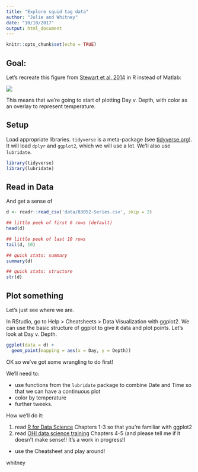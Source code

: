 ```yaml
---
title: "Explore squid tag data"
author: "Julie and Whitney"
date: "10/10/2017"
output: html_document
---
```


```r
knitr::opts_chunk$set(echo = TRUE)
```

## Goal: 

Let's recreate this figure from [Stewart et al. 2014](http://www.sciencedirect.com/science/article/pii/S0967064512000860) in R instead of Matlab: 

![](figures/Stewart_et_al_2014_fig3.png)

This means that we're going to start of plotting Day v. Depth, with color as an overlay to represent temperature. 

## Setup

Load appropriate libraries. `tidyverse` is a meta-package (see [tidyverse.org](https://www.tidyverse.org/)). It will load `dplyr` and `ggplot2`, which we will use a lot. We'll also use `lubridate`.

```r
library(tidyverse)
library(lubridate)
```


## Read in Data

And get a sense of 
```r
d <- readr::read_csv('data/83052-Series.csv', skip = 2)

## little peek of first 6 rows (default)
head(d)

## little peek of last 10 rows 
tail(d, 10)

## quick stats: summary
summary(d)

## quick stats: structure
str(d)
```


## Plot something

Let's just see where we are. 

In RStudio, go to Help > Cheatsheets > Data Visualization with ggplot2. We can use the basic structure of ggplot to give it data and plot points. Let's look at Day v. Depth. 

```r
ggplot(data = d) +
  geom_point(mapping = aes(x = Day, y = Depth))
```

OK so we've got some wrangling to do first!

We'll need to: 

- use functions from the `lubridate` package to combine Date and Time so that we can have a continuous plot
- color by temperature
- further tweeks. 

How we'll do it: 

1. read [R for Data Science](http://r4ds.had.co.nz) Chapters 1-3 so that you're familiar with ggplot2
1. read [OHI data science training](http://ohi-science.org/data-science-training/github-rstudio.html) Chapters 4-5 (and please tell me if it doesn't make sense!! It's a work in progress!)
- use the Cheatsheet and play around!

whitney


